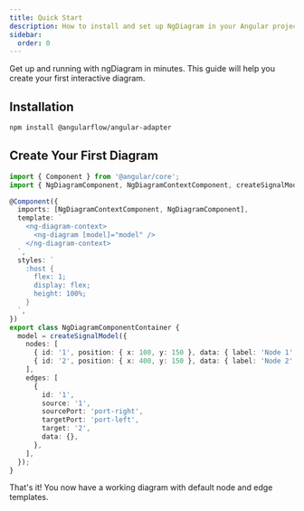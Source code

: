 ```yaml
---
title: Quick Start
description: How to install and set up NgDiagram in your Angular project
sidebar:
  order: 0
---
```



Get up and running with ngDiagram in minutes. This guide will help you create your first interactive diagram.

## Installation

```bash
npm install @angularflow/angular-adapter
```

## Create Your First Diagram

```typescript
import { Component } from '@angular/core';
import { NgDiagramComponent, NgDiagramContextComponent, createSignalModel } from '@angularflow/angular-adapter';

@Component({
  imports: [NgDiagramContextComponent, NgDiagramComponent],
  template: `
    <ng-diagram-context>
      <ng-diagram [model]="model" />
    </ng-diagram-context>
  `,
  styles: `
    :host {
      flex: 1;
      display: flex;
      height: 100%;
    }
  `,
})
export class NgDiagramComponentContainer {
  model = createSignalModel({
    nodes: [
      { id: '1', position: { x: 100, y: 150 }, data: { label: 'Node 1' } },
      { id: '2', position: { x: 400, y: 150 }, data: { label: 'Node 2' } },
    ],
    edges: [
      {
        id: '1',
        source: '1',
        sourcePort: 'port-right',
        targetPort: 'port-left',
        target: '2',
        data: {},
      },
    ],
  });
}
```

That's it! You now have a working diagram with default node and edge templates.

<NgDiagramComponentContainer />
